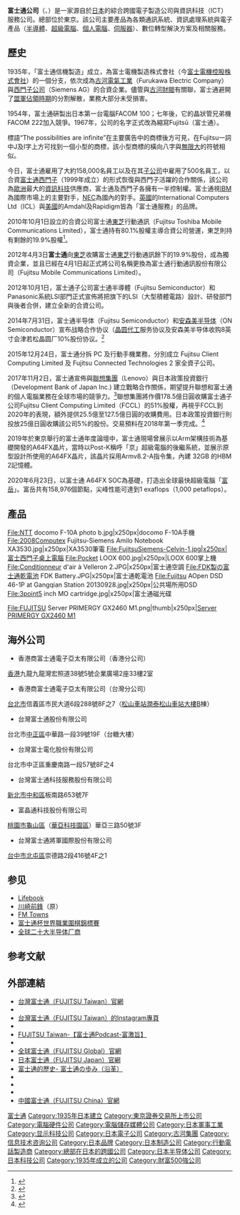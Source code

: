 {{refimprove|time=2021-02-25}}

{{noteTA
|G1=IT}}
{{Infobox_Company
| local_code_name = TW
| foundation = 1935年6月20日<br />（富士通信機製造株式会社）
| company_logo = [[File:Fujitsu-Logo.svg|center]]
| image = Shiodome City Center 2012.JPG
| image_size = 230px
| image_caption = 富士通位於[[東京|東京]]的總部大樓
| company_slogan = shaping tomorrow with you
| location = {{JPN}}<br />[[東京都|東京都]][[港區_(東京都)|港区]]東新橋一丁目5番2号
| area_served = 全球
| industry = [[電腦硬體|電腦硬體]]、[[軟體|軟體]]
| products = 數位轉型解決方案，軟體及服務，電腦應用及通訊設備，電子裝置
| revenue = {{profit}}3.86万亿[[日圓|日圓]]（2020财年财报）
| num_employees = 129,071人（2020年3月）
| homepage = {{url|https://www.fujitsu.com/}}
| company_name = 富士通株式会社
| company_name_en = Fujitsu Limited
| company_type = [[上市公司|上市公司]]
| market_information = {{tyo|6702}}<br />{{ose|6702}}<br />{{lse|FUJ}}
| key_people = 時田隆仁（社長）
}}
'''富士通公司'''（{{lang-ja|富士通株式会社}}、{{lang-en|Fujitsu Limited}}）是一家源自於[[日本|日本]]的綜合跨國電子製造公司與資訊科技（ICT）服務公司。總部位於東京。該公司主要產品為各類通訊系統、資訊處理系統與電子產品（[[半導體|半導體]]、[[超級電腦|超級電腦]]、[[個人電腦|個人電腦]]、[[伺服器|伺服器]]）、數位轉型解決方案及相關服務。

==歷史==
1935年，「富士通信機製造」成立，為富士電機製造株式會社（今[[富士電機|富士電機控股株式會社]]）的一個分支，依次成為[[古河電氣工業|古河電氣工業]]（Furukawa Electric Company）與[[西門子公司|西門子公司]]（Siemens AG）的合資企業。儘管與[[古河財閥|古河財閥]]有關聯，富士通避開了[[同盟國_(第二次世界大戰)|盟軍]][[同盟國軍事佔領日本|佔領時期]]的分割解散，業務大部分未受損害。

1954年，富士通硏製出日本第一台電腦FACOM 100；七年後，它的晶狀管兄弟機FACOM 222加入競爭。1967年，公司的名字正式改為縮寫Fujitsū（富士通）。

標語“The possibilities are infinite”在主要廣告中的商標後方可見，在Fujitsu一詞中J及I字上方可找到一個小型的商標，該小型商標的橫向八字與[[無限大|無限大]]的符號相似。

今日，富士通雇用了大約158,000名員工以及在其[[子公司|子公司]]中雇用了500名員工，以合資[[富士通-西門子電腦公司|富士通西門子]]（1999年成立）的形式恢復與西門子活躍的合作關係，該公司為[[歐洲|歐洲]]最大的[[資訊科技|資訊科技]]供應商，富士通及西門子各擁有一半控制權。富士通視[[IBM|IBM]]為國際市場上的主要對手，[[日本電氣|NEC]]為國內的對手。[[英國|英國]]的International Computers Ltd（ICL）與[[美國|美國]]的Amdahl及Rapidigm皆為「富士通服務」的品牌。

2010年10月1日設立的合資公司富士通[[東芝|東芝]]行動通訊（Fujitsu Toshiba Mobile Communications Limited），富士通持有80.1%股權主導合資公司營運，東芝則持有剩餘的19.9%股權<ref>{{cite news | language =zh-tw | author =蔡承啟 | url =http://www.moneydj.com/kmdj/news/NewsViewer.aspx?a=439a3aa5-2e3d-4f89-9917-de2855cdf4c2#ixzz1je2YuzGj | title =東芝將退出手機市場?傳富士通擬收購合資公司所有股權 | publisher =MoneyDJ財經知識庫 | date =2011-08-03 | accessdate =2012-03-18 | archive-date =2021-01-16 | archive-url =https://web.archive.org/web/20210116152212/https://www.moneydj.com/kmdj/news/NewsViewer.aspx?a=439a3aa5-2e3d-4f89-9917-de2855cdf4c2#ixzz1je2YuzGj | dead-url =no }}</ref>。

2012年4月3日'''富士通'''向[[東芝|東芝]]收購富士通[[東芝|東芝]]行動通訊餘下的19.9%股份，成為獨資企業，並且已經在4月1日起正式將公司名稱更換為富士通行動通訊股份有限公司（Fujitsu Mobile Communications Limited）。

2012年10月1日，富士通子公司富士通半導體（Fujitsu Semiconductor）和 Panasonic系統LSI部門正式宣佈將把旗下的LSI（大型積體電路）設計、研發部門與後者合併，建立全新的合資公司。

2014年7月31日，富士通半导体（Fujitsu Semiconductor）和[[安森美半导体|安森美半导体]]（ON Semiconductor）宣布战略合作协议（[[晶圆代工|晶圆代工]]服务协议及安森美半导体收购8英寸会津若松晶圆厂10%股份协议。<ref>{{Cite web |url=http://jp.fujitsu.com/group/fsl/en/release/20140731.html |title=存档副本 |access-date=2014-08-02 |archive-date=2015-05-26 |archive-url=https://web.archive.org/web/20150526111557/http://jp.fujitsu.com/group/fsl/en/release/20140731.html |dead-url=no }}</ref>

2015年12月24日，富士通分拆 PC 及行動手機業務，分別成立 Fujitsu Client Computing Limited 及 Fujitsu Connected Technologies 2 家全資子公司。

2017年11月2日，富士通宣佈與[[联想集团|聯想集團]]（Lenovo）與日本政策投資銀行（Development Bank of Japan Inc.) 建立戰略合作關係，期望提升聯想和富士通的個人電腦業務在全球市場的競爭力。<ref>{{Cite web|url=http://www.fujitsu.com/global/about/resources/news/press-releases/2017/1102-01.html|title=Fujitsu, Lenovo and DBJ form PC Joint Venture - Fujitsu Global|accessdate=2017-11-06|work=www.fujitsu.com|language=en|archive-date=2018-01-09|archive-url=https://web.archive.org/web/20180109191146/http://www.fujitsu.com/global/about/resources/news/press-releases/2017/1102-01.html|dead-url=no}}</ref>聯想集團將作價178.5億日圓收購富士通子公司Fujitsu Client Computing Limited（FCCL）的51%股權，再視乎FCCL到2020年的表現，額外提供25.5億至127.5億日圓的收購費用。日本政策投資銀行則投放25億日圓收購該公司5%的股份。交易預料在2018年第一季完成。<ref>{{Cite news|url=https://www.reuters.com/article/us-lenovo-results/chinas-lenovo-second-quarter-profit-slides-11-percent-year-on-year-but-beats-estimates-idUSKBN1D20CR|title=Lenovo buys controlling stake in Fujitsu PC unit; second-quarter profit drops|date=Thu Nov 02 10:45:47 UTC 2017|newspaper=Reuters|accessdate=2017-11-06|archive-date=2021-01-16|archive-url=https://web.archive.org/web/20210116152119/https://www.reuters.com/article/us-lenovo-results/chinas-lenovo-second-quarter-profit-slides-11-percent-year-on-year-but-beats-estimates-idUSKBN1D20CR|dead-url=no}}</ref>

2019年於東京舉行的富士通年度論壇中，富士通現場曾展示以Arm架構技術為基礎開發的A64FX晶片，當時以Post-K稱呼「京」超級電腦的後繼系統，並展示原型設計所使用的A64FX晶片，該晶片採用Armv8.2-A指令集，內建 32GB 的HBM 2記憶體。

2020年6月23日，以富士通 A64FX SOC為基礎，打造出全球最快超級電腦「[[富岳_(超級計算機)|富岳]]」。富岳共有158,976個節點，尖峰性能可達到1 exaflops（1,000 petaflops）。

==產品==
<gallery perrow=6 mode=slideshow widths=120px heights=120px>
File:NTT docomo F-10A photo b.jpg|x250px|docomo F-10A手機
File:2008Computex Fujitsu-Siemens Amilo Notebook XA3530.jpg|x250px|XA3530筆電
File:FujitsuSiemens-Celvin-1.jpg|x250px|富士西門子桌上電腦
File:Pocket LOOX 600.jpg|x250px|LOOX 600掌上機
File:Conditionneur d'air à Velleron 2.JPG|x250px|富士通空調
File:FDK製の富士通乾電池 FDK Battery.JPG|x250px|富士通乾電池
File:Fujitsu AOpen DSD 46-1P at Gangqian Station 20130928.jpg|x250px|公共場所用DSD
File:3point5 inch MO cartridge.jpg|x250px|富士通磁光碟



File:FUJITSU Server PRIMERGY GX2460 M1.png|thumb|x250px|[[Server_PRIMERGY_GX2460_M1|Server PRIMERGY GX2460 M1]]


</gallery>

== 海外公司 ==
*香港商富士通電子亞太有限公司（香港分公司） 
[[香港|香港]]九龍九龍灣宏照道38號5號企業廣場2座33樓2室
*香港商富士通電子亞太有限公司（台灣分公司） 
[[台北市|台北市]]信義區市民大道6段288號8F之7（[[松山車站_(台灣)|松山車站]][[潤泰松山車站大樓|潤泰松山車站大樓]]B棟） 
*台灣富士通股份有限公司
台北市[[中正區_(臺北市)|中正區]]中華路一段39號19F（台糖大樓） 
*台灣富士電化股份有限公司
台北市中正區重慶南路一段57號8F之4
*台灣富士通科技服務股份有限公司
[[新北市|新北市]][[中和區|中和區]]板南路653號7F
*富晶通科技股份有限公司
[[桃園市|桃園市]][[龜山區|龜山區]]（[[華亞科技園區|華亞科技園區]]）華亞三路50號3F
*台灣富士通將軍國際股份有限公司
[[台中市|台中市]][[北屯區|北屯區]]崇德路2段416號4F之1

== 参见 ==
* [[Lifebook|Lifebook]]
* [[川崎前鋒|川崎前鋒]]（原{{link-ja|富士通足球俱乐部|富士通サッカー部}}）
* [[FM_Towns|FM Towns]]
* [[富士通杯世界職業圍棋錦標賽|富士通杯世界職業圍棋錦標賽]]
* [[全球二十大半导体厂商|全球二十大半导体厂商]]

== 参考文献 ==
{{Reflist}}

== 外部連結 ==
* [http://www.fujitsu.com/tw/ 台灣富士通（FUJITSU Taiwan）官網] {{Wayback|url=http://www.fujitsu.com/tw/ |date=20210313030524 }}
* {{facebook|FUJITSUTaiwan|台灣富士通（FUJITSU Taiwan）}}
* [https://www.instagram.com/fujitsu.taiwan/?hl=zh-tw/ 台灣富士通（FUJITSU Taiwan）的Instagram專頁]
* {{youtube|channel=UCg6SEpn6hh8iKU1ci-9hqLQ|台灣富士通（FUJITSU Taiwan）}}
* [https://player.soundon.fm/p/db16039f-ea20-4f96-9494-078d3b86b1a7/ FUJITSU Taiwan-【富士通Podcast-富激旨】] {{Wayback|url=https://player.soundon.fm/p/db16039f-ea20-4f96-9494-078d3b86b1a7/ |date=20210817081613 }}
* {{facebook|fujitsulifebooktaiwan|FUJITSU LIFEBOOK Club- Taiwan}}
* [http://www.fujitsu.com/global/ 全球富士通（FUJITSU Global）官網] {{Wayback|url=http://www.fujitsu.com/global/ |date=20210216163917 }}
* [http://www.fujitsu.com/jp/ 日本富士通（FUJITSU Japan）官網] {{Wayback|url=http://www.fujitsu.com/jp/ |date=20210310130005 }}
* [http://jp.fujitsu.com/about/corporate/history/ 富士通的歷史- 富士通の歩み（沿革）] {{Wayback|url=http://jp.fujitsu.com/about/corporate/history/ |date=20141208173623 }}
* {{facebook|FujitsuCloud|富士通クラウド（FUJITSU Cloud）}}
* {{facebook|FujitsuJapan|富士通株式会社（FUJITSU Japan）}}
* {{youtube|user=FujitsuOfficial|富士通株式会社（FUJITSU Japan）}}
* [http://www.fujitsu.com/cn/ 中國富士通（FUJITSU China）官網] {{Wayback|url=http://www.fujitsu.com/cn/ |date=20210313030451 }}

{{富士通}}
{{navboxes|list=
{{日本八大電機集團}}
{{TOPIX 100}}
{{日經平均指數}}
{{Electronics industry in Japan}}
{{信息技术大公司}}
{{咨询}}
}}

{{Portal bar|日本|电子学|信息技术}}
{{Authority control}}
{{DEFAULTSORT:Fujitsu}}
[[Category:富士通|]]
[[Category:1935年日本建立|Category:1935年日本建立]]
[[Category:東京證券交易所上市公司|Category:東京證券交易所上市公司]]
[[Category:電腦硬件公司|Category:電腦硬件公司]]
[[Category:電腦儲存媒體公司|Category:電腦儲存媒體公司]]
[[Category:日本軍事工業|Category:日本軍事工業]]
[[Category:显示科技公司|Category:显示科技公司]]
[[Category:日本電子公司|Category:日本電子公司]]
[[Category:古河集團|Category:古河集團]]
[[Category:信息技术咨询公司|Category:信息技术咨询公司]]
[[Category:日本品牌|Category:日本品牌]]
[[Category:日本制造公司|Category:日本制造公司]]
[[Category:行動電話製造商|Category:行動電話製造商]]
[[Category:總部在日本的跨國公司|Category:總部在日本的跨國公司]]
[[Category:日本半导体公司|Category:日本半导体公司]]
[[Category:日本科技公司|Category:日本科技公司]]
[[Category:1935年成立的公司|Category:1935年成立的公司]]
[[Category:財富500強公司|Category:財富500強公司]]